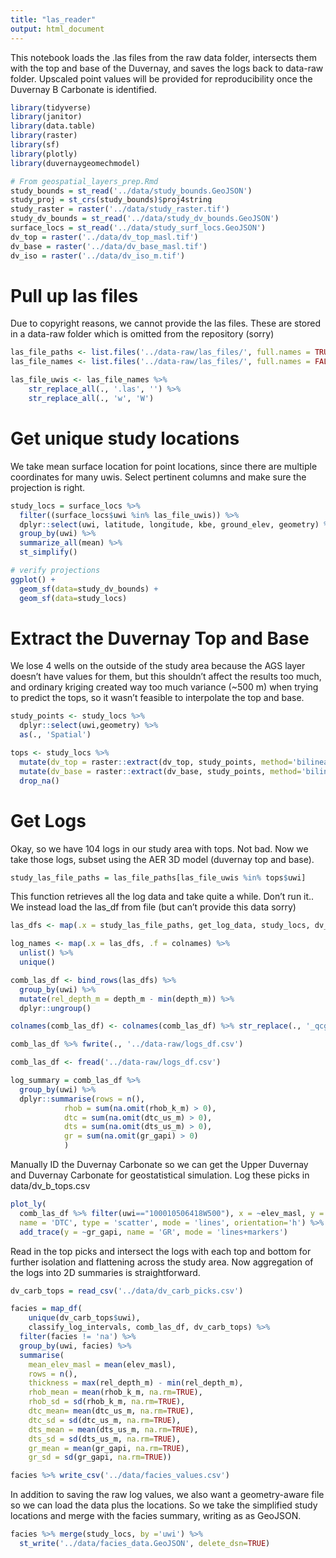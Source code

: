 ```yaml
---
title: "las_reader"
output: html_document
---
```


This notebook loads the .las files from the raw data folder, intersects them with the top and base of the Duvernay, and saves the logs back to data-raw folder. Upscaled point values will be provided for reproducibility once the Duvernay B Carbonate is identified.

```r
library(tidyverse)
library(janitor)
library(data.table)
library(raster)
library(sf)
library(plotly)
library(duvernaygeomechmodel)

# From geospatial_layers_prep.Rmd
study_bounds = st_read('../data/study_bounds.GeoJSON')
study_proj = st_crs(study_bounds)$proj4string
study_raster = raster('../data/study_raster.tif')
study_dv_bounds = st_read('../data/study_dv_bounds.GeoJSON')
surface_locs = st_read('../data/study_surf_locs.GeoJSON')
dv_top = raster('../data/dv_top_masl.tif')
dv_base = raster('../data/dv_base_masl.tif')
dv_iso = raster('../data/dv_iso_m.tif')
```

# Pull up las files

Due to copyright reasons, we cannot provide the las files. These are stored in a data-raw folder which is omitted from the repository (sorry)

```r
las_file_paths <- list.files('../data-raw/las_files/', full.names = TRUE)
las_file_names <- list.files('../data-raw/las_files/', full.names = FALSE)

las_file_uwis <- las_file_names %>%
    str_replace_all(., '.las', '') %>%
    str_replace_all(., 'w', 'W')
```

# Get unique study locations 

We take mean surface location for point locations, since there are multiple coordinates for many uwis. 
Select pertinent columns and make sure the projection is right.

```r
study_locs = surface_locs %>% 
  filter((surface_locs$uwi %in% las_file_uwis)) %>%
  dplyr::select(uwi, latitude, longitude, kbe, ground_elev, geometry) %>% 
  group_by(uwi) %>% 
  summarize_all(mean) %>%
  st_simplify()

# verify projections
ggplot() +
  geom_sf(data=study_dv_bounds) +
  geom_sf(data=study_locs)
```
# Extract the Duvernay Top and Base

We lose 4 wells on the outside of the study area because the AGS layer doesn't have values for them, but this shouldn't affect the results too much, and ordinary kriging created way too much variance (~500 m) when trying to predict the tops, so it wasn't feasible to interpolate the top and base.

```r
study_points <- study_locs %>%
  dplyr::select(uwi,geometry) %>%
  as(., 'Spatial')

tops <- study_locs %>%
  mutate(dv_top = raster::extract(dv_top, study_points, method='bilinear')) %>%
  mutate(dv_base = raster::extract(dv_base, study_points, method='bilinear')) %>%
  drop_na()
```

# Get Logs

Okay, so we have 104 logs in our study area with tops. Not bad. Now we take those logs, subset using the AER 3D model (duvernay top and base). 

```r
study_las_file_paths = las_file_paths[las_file_uwis %in% tops$uwi]
```

This function retrieves all the log data and take quite a while. 
Don't run it.. We instead load the las_df from file (but can't provide this data sorry)

```r
las_dfs <- map(.x = study_las_file_paths, get_log_data, study_locs, dv_base, dv_top)

log_names <- map(.x = las_dfs, .f = colnames) %>%
  unlist() %>%
  unique()

comb_las_df <- bind_rows(las_dfs) %>%
  group_by(uwi) %>%
  mutate(rel_depth_m = depth_m - min(depth_m)) %>%
  dplyr::ungroup()

colnames(comb_las_df) <- colnames(comb_las_df) %>% str_replace(., '_qcgeo', '')

comb_las_df %>% fwrite(., '../data-raw/logs_df.csv')
```

```r
comb_las_df <- fread('../data-raw/logs_df.csv')

log_summary = comb_las_df %>%
  group_by(uwi) %>%
  dplyr::summarise(rows = n(), 
            rhob = sum(na.omit(rhob_k_m) > 0),
            dtc = sum(na.omit(dtc_us_m) > 0),
            dts = sum(na.omit(dts_us_m) > 0),
            gr = sum(na.omit(gr_gapi) > 0)
            )
```

Manually ID the Duvernay Carbonate so we can get the Upper Duvernay and Duvernay
Carbonate for geostatistical simulation. Log these picks in data/dv_b_tops.csv

```r
plot_ly(
  comb_las_df %>% filter(uwi=="100010506418W500"), x = ~elev_masl, y = ~dtc_us_m, 
  name = 'DTC', type = 'scatter', mode = 'lines', orientation='h') %>% 
  add_trace(y = ~gr_gapi, name = 'GR', mode = 'lines+markers')
```

Read in the top picks and intersect the logs with each top and bottom for further isolation and flattening across the study area. Now aggregation of the logs 
into 2D summaries is straightforward.

```r
dv_carb_tops = read_csv('../data/dv_carb_picks.csv')

facies = map_df(
    unique(dv_carb_tops$uwi), 
    classify_log_intervals, comb_las_df, dv_carb_tops) %>%
  filter(facies != 'na') %>%
  group_by(uwi, facies) %>%
  summarise(
    mean_elev_masl = mean(elev_masl),
    rows = n(), 
    thickness = max(rel_depth_m) - min(rel_depth_m),
    rhob_mean = mean(rhob_k_m, na.rm=TRUE),
    rhob_sd = sd(rhob_k_m, na.rm=TRUE),
    dtc_mean= mean(dtc_us_m, na.rm=TRUE),
    dtc_sd = sd(dtc_us_m, na.rm=TRUE),
    dts_mean = mean(dts_us_m, na.rm=TRUE),
    dts_sd = sd(dts_us_m, na.rm=TRUE),
    gr_mean = mean(gr_gapi, na.rm=TRUE),
    gr_sd = sd(gr_gapi, na.rm=TRUE))

facies %>% write_csv('../data/facies_values.csv')
```
In addition to saving the raw log values, we also want a geometry-aware
file so we can load the data plus the locations. So we take the simplified study
locations and merge with the facies summary, writing as as GeoJSON.

```r
facies %>% merge(study_locs, by ='uwi') %>% 
  st_write('../data/facies_data.GeoJSON', delete_dsn=TRUE)
```
